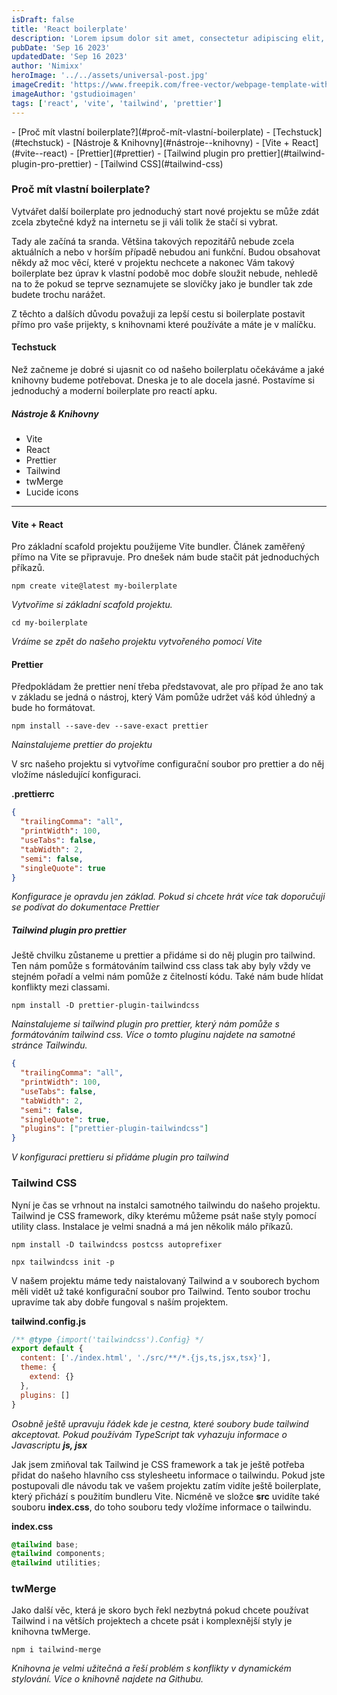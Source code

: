 ```yaml
---
isDraft: false
title: 'React boilerplate'
description: 'Lorem ipsum dolor sit amet, consectetur adipiscing elit, sed do eiusmod tempor incididunt ut labore et dolore magna aliqua. Vitae ultricies leo integer malesuada nunc vel risus commodo viverra. Adipiscing enim eu turpis egestas pretium. Euismod elementum nisi quis eleifend quam'
pubDate: 'Sep 16 2023'
updatedDate: 'Sep 16 2023'
author: 'Nimixx'
heroImage: '../../assets/universal-post.jpg'
imageCredit: 'https://www.freepik.com/free-vector/webpage-template-with-code_39453403.htm#query=css%20wallpaper&position=34&from_view=search&track=ais'
imageAuthor: 'gstudioimagen'
tags: ['react', 'vite', 'tailwind', 'prettier']
---
```



<Aside>
  - [Proč mít vlastní boilerplate?](#proč-mít-vlastní-boilerplate)
  - [Techstuck](#techstuck)
  - [Nástroje & Knihovny](#nástroje--knihovny)
  - [Vite + React](#vite--react)
  - [Prettier](#prettier)
  - [Tailwind plugin pro prettier](#tailwind-plugin-pro-prettier)
  - [Tailwind CSS](#tailwind-css)
</Aside>

### Proč mít vlastní boilerplate?

Vytvářet další boilerplate pro jednoduchý start nové projektu se může zdát zcela zbytečné když na internetu se ji váli tolik že stačí si vybrat.

Tady ale začíná ta sranda. Většina takových repozitářů nebude zcela aktuálních a nebo v horším případě nebudou ani funkční. Budou obsahovat někdy až moc věcí, které v projektu nechcete a nakonec Vám takový boilerplate bez úprav k vlastní podobě moc dobře sloužit nebude, nehledě na to že pokud se teprve seznamujete se slovíčky jako je bundler tak zde budete trochu narážet.

Z těchto a dalších důvodu považuji za lepší cestu si boilerplate postavit přímo pro vaše prijekty, s knihovnami které používáte a máte je v malíčku.

#### Techstuck

Než začneme je dobré si ujasnit co od našeho boilerplatu očekáváme a jaké knihovny budeme potřebovat. Dneska je to ale docela jasné. Postavíme si jednoduchý a moderní boilerplate pro reactí apku.

##### Nástroje & Knihovny

- Vite
- React
- Prettier
- Tailwind
- twMerge
- Lucide icons

---

#### Vite + React

Pro základní scafold projektu použijeme Vite bundler. Článek zaměřený přímo na Vite se připravuje. Pro dnešek nám bude stačit pát jednoduchých příkazů.

```console
npm create vite@latest my-boilerplate
```

_Vytvoříme si základní scafold projektu._

```console
cd my-boilerplate
```

_Vráíme se zpět do našeho projektu vytvořeného pomocí Vite_

#### Prettier

Předpokládam že prettier není třeba představovat, ale pro případ že ano tak v základu se jedná o nástroj, který Vám pomůže udržet váš kód úhledný a bude ho formátovat.

```console
npm install --save-dev --save-exact prettier
```

_Nainstalujeme prettier do projektu_

V src našeho projektu si vytvoříme configurační soubor pro prettier a do něj vložíme následující konfiguraci.

**.prettierrc**

```json
{
  "trailingComma": "all",
  "printWidth": 100,
  "useTabs": false,
  "tabWidth": 2,
  "semi": false,
  "singleQuote": true
}
```

_Konfigurace je opravdu jen základ. Pokud si chcete hrát více tak doporučuji se podívat do dokumentace <HyperLink target="_blank" href="https://prettier.io/docs/en/">Prettier</HyperLink>_

##### Tailwind plugin pro prettier

Ještě chvilku zůstaneme u prettier a přidáme si do něj plugin pro tailwind. Ten nám pomůže s formátováním tailwind css class tak aby byly vždy ve stejném pořadí a velmi nám pomůže z čitelností kódu. Také nám bude hlídat konflikty mezi classami.

```console
npm install -D prettier-plugin-tailwindcss
```

_Nainstalujeme si tailwind plugin pro prettier, který nám pomůže s formátováním tailwind css.
Více o tomto pluginu najdete na samotné stránce <HyperLink target="_blank" href="https://tailwindcss.com/blog/automatic-class-sorting-with-prettier">Tailwindu</HyperLink>._

```json
{
  "trailingComma": "all",
  "printWidth": 100,
  "useTabs": false,
  "tabWidth": 2,
  "semi": false,
  "singleQuote": true,
  "plugins": ["prettier-plugin-tailwindcss"]
}
```

_V konfiguraci prettieru si přidáme plugin pro tailwind_

### Tailwind CSS

Nyní je čas se vrhnout na instalci samotného tailwindu do našeho projektu. Tailwind je CSS framework, díky kterému můžeme psát naše styly pomocí utility class. Instalace je velmi snadná a má jen několik málo příkazů.

```console
npm install -D tailwindcss postcss autoprefixer
```

```console
npx tailwindcss init -p
```

V našem projektu máme tedy naistalovaný Tailwind a v souborech bychom měli vidět už také konfigurační soubor pro Tailwind. Tento soubor trochu upravíme tak aby dobře fungoval s naším projektem.

**tailwind.config.js**

```js
/** @type {import('tailwindcss').Config} */
export default {
  content: ['./index.html', './src/**/*.{js,ts,jsx,tsx}'],
  theme: {
    extend: {}
  },
  plugins: []
}
```

_Osobně ještě upravuju řádek kde je cestna, které soubory bude tailwind akceptovat. Pokud používám TypeScript tak vyhazuju informace o Javascriptu **js, jsx**_

Jak jsem zmiňoval tak Tailwind je CSS framework a tak je ještě potřeba přidat do našeho hlavního css stylesheetu informace o tailwindu. Pokud jste postupovali dle návodu tak ve vašem projektu zatím vidíte ještě boilerplate, který přichází s použitím bundleru Vite. Nicméně ve složce **src** uvidíte také souboru **index.css**, do toho souboru tedy vložíme informace o tailwindu.

**index.css**

```css
@tailwind base;
@tailwind components;
@tailwind utilities;
```

### twMerge

Jako další věc, která je skoro bych řekl nezbytná pokud chcete používat Tailwind i na větších projektech a chcete psát i komplexnější styly je knihovna twMerge.

```console
npm i tailwind-merge
```

_Knihovna je velmi užitečná a řeší problém s konflikty v dynamickém stylování. Více o knihovně najdete na <HyperLink target="_blank" href="https://github.com/dcastil/tailwind-merge">Githubu</HyperLink>._
